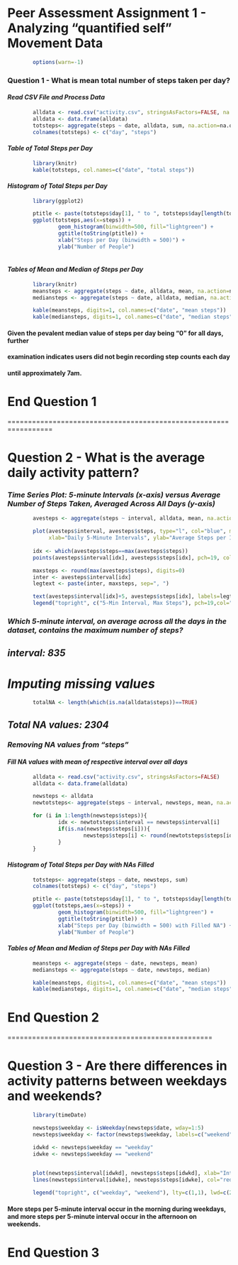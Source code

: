 
# **Peer Assessment  Assignment 1 - Analyzing “quantified self” Movement Data**


```r
        options(warn=-1)
```


### **Question 1 - What is mean total number of steps taken per day?**

#### *Read CSV File and Process Data*
```r
        alldata <- read.csv("activity.csv", stringsAsFactors=FALSE, na.strings=c("NA", "NULL"))
        alldata <- data.frame(alldata)
        totsteps<- aggregate(steps ~ date, alldata, sum, na.action=na.omit)
        colnames(totsteps) <- c("day", "steps")
```

#### *Table of Total Steps per Day*

```r
        library(knitr)
        kable(totsteps, col.names=c("date", "total steps"))
```

#### *Histogram of Total Steps per Day*

```r

        library(ggplot2)

        ptitle <- paste(totsteps$day[1], " to ", totsteps$day[length(totsteps$day)])
        ggplot(totsteps,aes(x=steps)) +
                geom_histogram(binwidth=500, fill="lightgreen") +
                ggtitle(toString(ptitle)) +
                xlab("Steps per Day (binwidth = 500)") +
                ylab("Number of People")
                        
```


#### *Tables of Mean and Median of Steps per Day*

```r
        library(knitr)
        meansteps <- aggregate(steps ~ date, alldata, mean, na.action=na.omit)
        mediansteps <- aggregate(steps ~ date, alldata, median, na.action=na.omit)

        kable(meansteps, digits=1, col.names=c("date", "mean steps"))
        kable(mediansteps, digits=1, col.names=c("date", "median steps"))
```

#### Given the pevalent median value of steps per day being "0" for all days, further 
####    examination indicates users did not begin recording step counts each day
####     until approximately 7am.

# End Question 1

=================================================================

# **Question 2 - What is the average daily activity pattern?**

### *Time Series Plot:  5-minute Intervals (x-axis) versus Average Number of Steps Taken, Averaged Across All Days (y-axis)*

```r
        avesteps <- aggregate(steps ~ interval, alldata, mean, na.action=na.omit)

        plot(avesteps$interval, avesteps$steps, type="l", col="blue", main=toString(ptitle),
             xlab="Daily 5-Minute Intervals", ylab="Average Steps per Interval")
        
        idx <- which(avesteps$steps==max(avesteps$steps))
        points(avesteps$interval[idx], avesteps$steps[idx], pch=19, col="red")

        maxsteps <- round(max(avesteps$steps), digits=0)
        inter <- avesteps$interval[idx]
        legtext <- paste(inter, maxsteps, sep=", ")

        text(avesteps$interval[idx]+5, avesteps$steps[idx], labels=legtext,pos=4)
        legend("topright", c("5-Min Interval, Max Steps"), pch=19,col="red")
```

### *Which 5-minute interval, on average across all the days in the dataset, contains the maximum number of steps?*
## *interval:  835*



# *Imputing missing values*

```r
        totalNA <- length(which(is.na(alldata$steps))==TRUE)
```

## *Total NA values:  2304*


### *Removing NA values from "steps"*
#### *Fill NA values with mean of respective interval over all days*

```r
        alldata <- read.csv("activity.csv", stringsAsFactors=FALSE)
        alldata <- data.frame(alldata)

        newsteps <- alldata
        newtotsteps<- aggregate(steps ~ interval, newsteps, mean, na.action=na.omit)

        for (i in 1:length(newsteps$steps)){
                idx <- newtotsteps$interval == newsteps$interval[i]
                if(is.na(newsteps$steps[i])){
                        newsteps$steps[i] <- round(newtotsteps$steps[idx])
                }
        }
```


#### *Histogram of Total Steps per Day with NAs Filled*

```r

        totsteps<- aggregate(steps ~ date, newsteps, sum)
        colnames(totsteps) <- c("day", "steps")

        ptitle <- paste(totsteps$day[1], " to ", totsteps$day[length(totsteps$day)])
        ggplot(totsteps,aes(x=steps)) +
                geom_histogram(binwidth=500, fill="lightgreen") +
                ggtitle(toString(ptitle)) +
                xlab("Steps per Day (binwidth = 500) with Filled NA") +
                ylab("Number of People") 

```
        

#### *Tables of Mean and Median of Steps per Day with NAs Filled*

```r

        meansteps <- aggregate(steps ~ date, newsteps, mean)
        mediansteps <- aggregate(steps ~ date, newsteps, median)

        kable(meansteps, digits=1, col.names=c("date", "mean steps"))
        kable(mediansteps, digits=1, col.names=c("date", "median steps"))
```

# End Question 2

==================================================

# **Question 3 - Are there differences in activity patterns between weekdays and weekends?**

```r
 
        library(timeDate)

        newsteps$weekday <- isWeekday(newsteps$date, wday=1:5)
        newsteps$weekday <- factor(newsteps$weekday, labels=c("weekend", "weekday"))

        idwkd <- newsteps$weekday == "weekday"
        idwke <- newsteps$weekday == "weekend"

        
        plot(newsteps$interval[idwkd], newsteps$steps[idwkd], xlab="Interval", ylab="Number of Steps", col="blue", type="l", main="Average Steps per 5-Minute Interval")
        lines(newsteps$interval[idwke], newsteps$steps[idwke], col="red")

        legend("topright", c("weekday", "weekend"), lty=c(1,1), lwd=c(2.5,2.5),col=c("blue", "red"), bty="n")
```

#### More steps per 5-minute interval occur in the morning during weekdays, and more steps per 5-minute interval occur in the afternoon on weekends.


# End Question 3